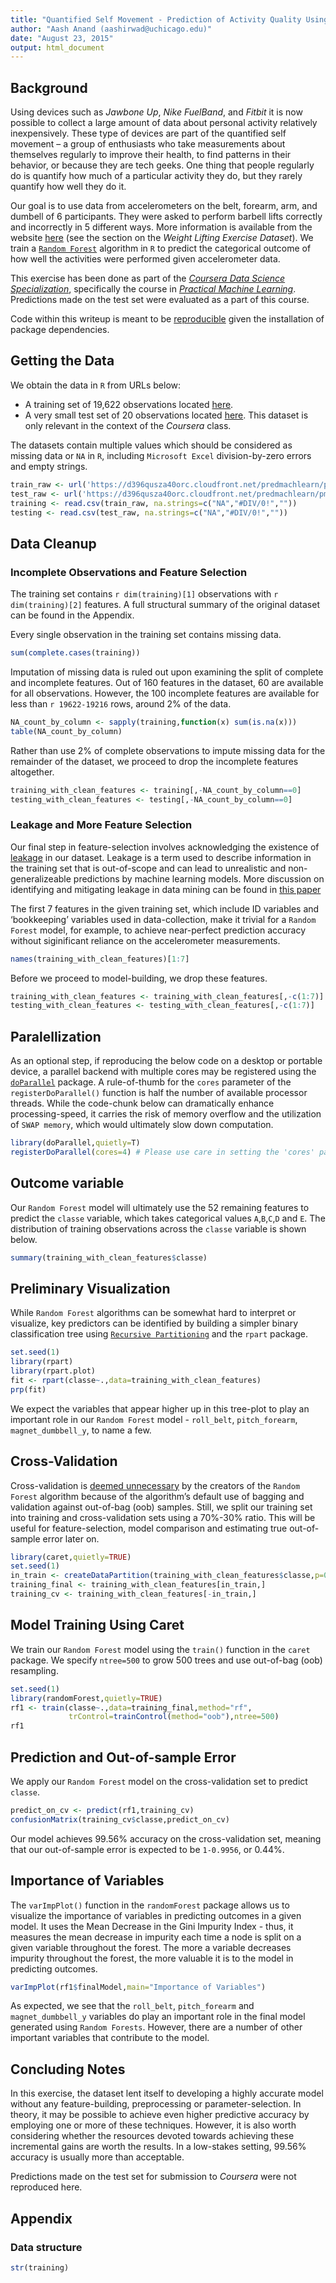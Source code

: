 ```yaml
---
title: "Quantified Self Movement - Prediction of Activity Quality Using Random Forests in R"
author: "Aash Anand (aashirwad@uchicago.edu)"
date: "August 23, 2015"
output: html_document
---
```


## Background

Using devices such as *Jawbone Up*, *Nike FuelBand*, and *Fitbit* it is now possible to collect a large amount of data about personal activity relatively inexpensively. These type of devices are part of the quantified self movement – a group of enthusiasts who take measurements about themselves regularly to improve their health, to find patterns in their behavior, or because they are tech geeks. One thing that people regularly do is quantify how much of a particular activity they do, but they rarely quantify how well they do it. 

Our goal is to use data from accelerometers on the belt, forearm, arm, and dumbell of 6 participants. They were asked to perform barbell lifts correctly and incorrectly in 5 different ways. More information is available from the website [here](http://groupware.les.inf.puc-rio.br/har) (see the section on the *Weight Lifting Exercise Dataset*). We train a [`Random Forest`](https://www.stat.berkeley.edu/~breiman/RandomForests/cc_home.htm) algorithm in `R` to predict the categorical outcome of how well the activities were performed given accelerometer data.

This exercise has been done as part of the [*Coursera Data Science Specialization*](https://www.coursera.org/specialization/jhudatascience/1), specifically the course in [*Practical Machine Learning*](https://www.coursera.org/course/predmachlearn). Predictions made on the test set were evaluated as a part of this course.

Code within this writeup is meant to be [reproducible](https://en.wikipedia.org/wiki/Literate_programming) given the installation of package dependencies.

## Getting the Data
We obtain the data in `R` from URLs below:

* A training set of 19,622 observations located [here](https://d396qusza40orc.cloudfront.net/predmachlearn/pml-training.csv).
* A very small test set of 20 observations located [here](https://d396qusza40orc.cloudfront.net/predmachlearn/pml-testing.csv). This dataset is only relevant in the context of the *Coursera* class.

The datasets contain multiple values which should be considered as missing data or `NA` in `R`, including `Microsoft Excel` division-by-zero errors and empty strings.

```r
train_raw <- url('https://d396qusza40orc.cloudfront.net/predmachlearn/pml-training.csv')
test_raw <- url('https://d396qusza40orc.cloudfront.net/predmachlearn/pml-testing.csv')
training <- read.csv(train_raw, na.strings=c("NA","#DIV/0!",""))
testing <- read.csv(test_raw, na.strings=c("NA","#DIV/0!",""))
```

## Data Cleanup
### Incomplete Observations and Feature Selection
The training set contains `r dim(training)[1]` observations with `r dim(training)[2]` features. A full structural summary of the original dataset can be found in the Appendix. 

Every single observation in the training set contains missing data. 
```r
sum(complete.cases(training))
```

Imputation of missing data is ruled out upon examining the split of complete and incomplete features. Out of 160 features in the dataset, 60 are available for all observations. However, the 100 incomplete features are available for less than `r 19622-19216` rows, around 2% of the data. 
```r
NA_count_by_column <- sapply(training,function(x) sum(is.na(x)))
table(NA_count_by_column)
```

Rather than use 2% of complete observations to impute missing data for the remainder of the dataset, we proceed to drop the incomplete features altogether.
```r
training_with_clean_features <- training[,-NA_count_by_column==0]
testing_with_clean_features <- testing[,-NA_count_by_column==0]
```

### Leakage and More Feature Selection
Our final step in feature-selection involves acknowledging the existence of [leakage](https://www.kaggle.com/wiki/Leakage) in our dataset. Leakage is a term used to describe information in the training set that is out-of-scope and can lead to unrealistic and non-generalizeable predictions by machine learning models. More discussion on identifying and mitigating leakage in data mining can be found in [this paper](http://www.cs.umb.edu/~ding/history/470_670_fall_2011/papers/cs670_Tran_PreferredPaper_LeakingInDataMining.pdf)

The first 7 features in the given training set, which include ID variables and 'bookkeeping' variables used in data-collection, make it trivial for a `Random Forest` model, for example, to achieve near-perfect prediction accuracy without siginificant reliance on the accelerometer measurements.

```r
names(training_with_clean_features)[1:7]
```

Before we proceed to model-building, we drop these features.
```r
training_with_clean_features <- training_with_clean_features[,-c(1:7)]
testing_with_clean_features <- testing_with_clean_features[,-c(1:7)]
```

## Paralellization
As an optional step, if reproducing the below code on a desktop or portable device, a parallel backend with multiple cores may be registered using the [`doParallel`](https://cran.r-project.org/web/packages/doParallel/vignettes/gettingstartedParallel.pdf) package. A rule-of-thumb for the `cores` parameter of the `registerDoParallel()` function is half the number of available processor threads. While the code-chunk below can dramatically enhance processing-speed, it carries the risk of memory overflow and the utilization of `SWAP memory`, which would ultimately slow down computation.

```r
library(doParallel,quietly=T)
registerDoParallel(cores=4) # Please use care in setting the 'cores' parameter
```

## Outcome variable
Our `Random Forest` model will ultimately use the 52 remaining features to predict the `classe` variable, which takes categorical values `A`,`B`,`C`,`D` and `E`. The distribution of training observations across the `classe` variable is shown below.
```r
summary(training_with_clean_features$classe)
```

## Preliminary Visualization
While `Random Forest` algorithms can be somewhat hard to interpret or visualize, key predictors can be identified by building a simpler binary classification tree using [`Recursive Partitioning`](https://cran.r-project.org/web/packages/rpart/vignettes/longintro.pdf) and the `rpart` package. 

```r
set.seed(1)
library(rpart)
library(rpart.plot)
fit <- rpart(classe~.,data=training_with_clean_features)
prp(fit)
```

We expect the variables that appear higher up in this tree-plot to play an important role in our `Random Forest` model - `roll_belt`, `pitch_forearm`, `magnet_dumbbell_y`, to name a few.

## Cross-Validation
Cross-validation is [deemed unnecessary](http://www.stat.berkeley.edu/~breiman/RandomForests/cc_home.htm#ooberr) by the creators of the `Random Forest` algorithm because of the algorithm's default use of bagging and validation against out-of-bag (oob) samples. Still, we split our training set into training and cross-validation sets using a 70%-30% ratio. This will be useful for feature-selection, model comparison and estimating true out-of-sample error later on.

```r
library(caret,quietly=TRUE)
set.seed(1)
in_train <- createDataPartition(training_with_clean_features$classe,p=0.7,list=F)
training_final <- training_with_clean_features[in_train,]
training_cv <- training_with_clean_features[-in_train,]
```

## Model Training Using Caret
We train our `Random Forest` model using the `train()` function in the `caret` package. We specify `ntree=500` to grow 500 trees and use out-of-bag (oob) resampling.

```r
set.seed(1)
library(randomForest,quietly=TRUE)
rf1 <- train(classe~.,data=training_final,method="rf",
             trControl=trainControl(method="oob"),ntree=500)
rf1
```

## Prediction and Out-of-sample Error
We apply our `Random Forest` model on the cross-validation set to predict `classe`.
```r
predict_on_cv <- predict(rf1,training_cv)
confusionMatrix(training_cv$classe,predict_on_cv)
```
Our model achieves 99.56% accuracy on the cross-validation set, meaning that our out-of-sample error is expected to be `1-0.9956`, or 0.44%.

## Importance of Variables
The `varImpPlot()` function in the `randomForest` package allows us to visualize the importance of variables in predicting outcomes in a given model. It uses the Mean Decrease in the Gini Impurity Index - thus, it measures the mean decrease in impurity each time a node is split on a given variable throughout the forest. The more a variable decreases impurity throughout the forest, the more valuable it is to the model in predicting outcomes.

```r
varImpPlot(rf1$finalModel,main="Importance of Variables")
```

As expected, we see that the `roll_belt`, `pitch_forearm` and `magnet_dumbbell_y` variables do play an important role in the final model generated using `Random Forests`. However, there are a number of other important variables that contribute to the model.

## Concluding Notes
In this exercise, the dataset lent itself to developing a highly accurate model without any feature-building, preprocessing or parameter-selection. In theory, it may be possible to achieve even higher predictive accuracy by employing one or more of these techniques. However, it is also worth considering whether the resources devoted towards achieving these incremental gains are worth the results. In a low-stakes setting, 99.56% accuracy is usually more than acceptable.

Predictions made on the test set for submission to *Coursera* were not reproduced here.

## Appendix

### Data structure
```r
str(training)
```